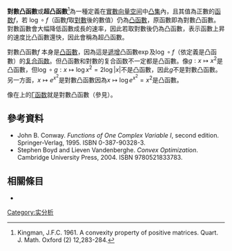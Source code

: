 '''對數凸函數'''或'''超凸函數'''<ref>Kingman, J.F.C.  1961. A convexity property of positive matrices. Quart. J. Math. Oxford (2) 12,283-284.</ref>為一種定義在[[實數|實數]][[向量空间|向量空间]]中[[凸集|凸集]]內，且其值為正數的[[函数|函数]]''f''，若 <math>{\log}\circ f</math>（函數''f''取[[對數|對數]]後的數值）仍為[[凸函數|凸函數]]，原函數即為對數凸函數。對數函數會大幅降低函數成長的速率，因此若取對數後仍為凸函數，表示函數上昇的速度比凸函數還快，因此會稱為超凸函數。

對數凸函數''f'' 本身是[[凸函數|凸函數]]，因為這是[[单调函数|遞增]]凸函數<math>\exp</math>及<math>\log\circ f</math>（依定義是凸函數）的[[复合函数|复合函数]]。但凸函數和對數的复合函数不一定都是凸函數。像<math>g: x\mapsto x^2</math>是凸函數，但<math>{\log}\circ g: x\mapsto \log x^2 = 2 \log |x|</math>不是凸函數，因此<math>g</math>不是對數凸函數。另一方面，<math>x\mapsto e^{x^2}</math>是對數凸函數因為<math>x\mapsto \log e^{x^2} = x^2</math>是凸函數。

像在{{le|正實數|Positive real numbers}}上的[[Γ函数|Γ函数]]就是對數凸函數（參見{{le|波爾-莫勒魯普定理|Bohr–Mollerup theorem}}）。

==參考資料==
{{Reflist}}
* John B. Conway. ''Functions of One Complex Variable I'', second edition. Springer-Verlag, 1995. ISBN 0-387-90328-3.
* Stephen Boyd and Lieven Vandenberghe. ''Convex Optimization''. Cambridge University Press, 2004. ISBN 9780521833783.

==相關條目==
*{{le|對數凹函數|logarithmically concave function}}

{{PlanetMath|id=5664|title=logarithmically convex function}}

{{數學小作品}}

[[Category:实分析|Category:实分析]]